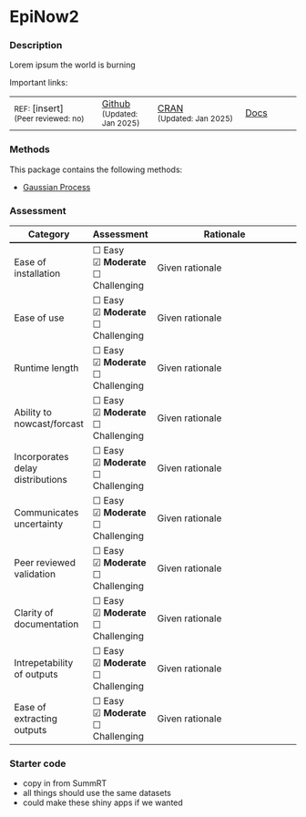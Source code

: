 # EpiNow2 {.unnumbered}

### Description

Lorem ipsum the world is burning

Important links:

| | | | |
|:-------------|:--------|:-------------|:--------|
|<small>REF: </small>  [insert]<br><small>(Peer reviewed: no)</small> |[Github](https://github.com/kpzoo/model-selection-for-epidemic-renewal-models) <small><br>(Updated: Jan 2025)</small>| [CRAN]() <small><br>(Updated: Jan 2025)</small>| [Docs]() |


### Methods

This package contains the following methods:

- [Gaussian Process](methods_time.qmd#sec-gaussianprocess)

### Assessment

```{=html}
<table>
    <!---HEADING --->
    <tr style="border-top: none;">
      <th style="font-weight: bold; width: 20%">Category</th>
      <th style="font-weight: bold; width: 20%">Assessment</th>
      <th style="font-weight: bold; width: 50%">Rationale</th>
    </tr>
    <tr style="border-top: 2px solid;">
        <td>Ease of installation</td>
        <td>
          ☐ Easy <div style="height:1px;"><br></div>
          ☑ <b>Moderate</b> <div style="height:1px;"><br></div>
          ☐ Challenging
        </td>
        <td>Given rationale</td>
    </tr>
        <tr>
        <td>Ease of use</td>
        <td>
          ☐ Easy <div style="height:1px;"><br></div>
          ☑ <b>Moderate</b> <div style="height:1px;"><br></div>
          ☐ Challenging
        </td>
        <td>Given rationale</td>
    </tr>
            <tr>
        <td>Runtime length</td>
        <td>
          ☐ Easy <div style="height:1px;"><br></div>
          ☑ <b>Moderate</b> <div style="height:1px;"><br></div>
          ☐ Challenging
        </td>
        <td>Given rationale</td>
    </tr>
                <tr>
        <td>Ability to nowcast/forcast</td>
        <td>
          ☐ Easy <div style="height:1px;"><br></div>
          ☑ <b>Moderate</b> <div style="height:1px;"><br></div>
          ☐ Challenging
        </td>
        <td>Given rationale</td>
    </tr>
                    <tr>
        <td>Incorporates delay distributions</td>
        <td>
          ☐ Easy <div style="height:1px;"><br></div>
          ☑ <b>Moderate</b> <div style="height:1px;"><br></div>
          ☐ Challenging
        </td>
        <td>Given rationale</td>
    </tr>
                        <tr>
        <td>Communicates uncertainty</td>
        <td>
          ☐ Easy <div style="height:1px;"><br></div>
          ☑ <b>Moderate</b> <div style="height:1px;"><br></div>
          ☐ Challenging
        </td>
        <td>Given rationale</td>
    </tr>
                            <tr>
        <td>Peer reviewed validation</td>
        <td>
          ☐ Easy <div style="height:1px;"><br></div>
          ☑ <b>Moderate</b> <div style="height:1px;"><br></div>
          ☐ Challenging
        </td>
        <td>Given rationale</td>
    </tr>
                                <tr>
        <td>Clarity of documentation</td>
        <td>
          ☐ Easy <div style="height:1px;"><br></div>
          ☑ <b>Moderate</b> <div style="height:1px;"><br></div>
          ☐ Challenging
        </td>
        <td>Given rationale</td>
    </tr>
                        <tr>
        <td>Intrepetability of outputs</td>
        <td>
          ☐ Easy <div style="height:1px;"><br></div>
          ☑ <b>Moderate</b> <div style="height:1px;"><br></div>
          ☐ Challenging
        </td>
        <td>Given rationale</td>
    </tr>
                          <tr>
        <td>Ease of extracting outputs</td>
        <td>
          ☐ Easy <div style="height:1px;"><br></div>
          ☑ <b>Moderate</b> <div style="height:1px;"><br></div>
          ☐ Challenging
        </td>
        <td>Given rationale</td>
    </tr>
</table>
```

### Starter code

- copy in from SummRT
- all things should use the same datasets
- could make these shiny apps if we wanted
